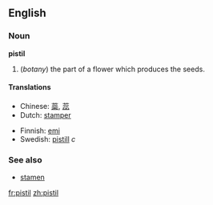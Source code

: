 ==English==
=== Noun ===
'''pistil'''

#(''botany'') the part of a flower which produces the seeds.

====Translations====
{{top}}
*Chinese: [[蘂]], [[蕊]]
*Dutch: [[stamper]]
{{mid}}
*Finnish: [[emi]]
*Swedish: [[pistill]] ''c''
{{bottom}}

===See also===
*[[stamen]]

[[fr:pistil]]
[[zh:pistil]]